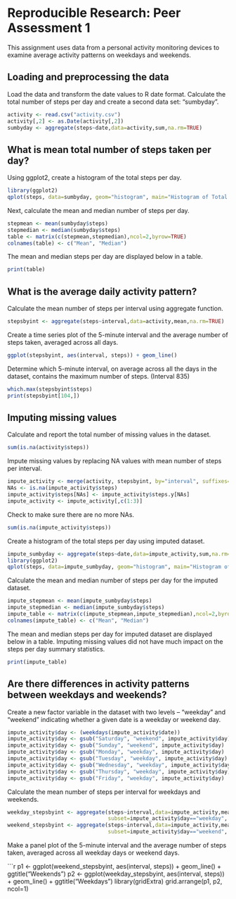 # Reproducible Research: Peer Assessment 1
This assignment uses data from a personal activity monitoring devices to examine average activity patterns on weekdays and weekends.

## Loading and preprocessing the data

Load the data and transform the date values to R date format. Calculate the total number of steps per day and create a second data set: "sumbyday".

```r
activity <- read.csv("activity.csv")
activity[,2] <- as.Date(activity[,2])
sumbyday <- aggregate(steps~date,data=activity,sum,na.rm=TRUE)
```

## What is mean total number of steps taken per day?

Using ggplot2, create a histogram of the total steps per day.
```r
library(ggplot2)
qplot(steps, data=sumbyday, geom="histogram", main="Histogram of Total Steps per Day", binwidth = 2500)
```

Next, calculate the mean and median number of steps per day.
```r
stepmean <- mean(sumbyday$steps)
stepmedian <- median(sumbyday$steps)
table <- matrix(c(stepmean,stepmedian),ncol=2,byrow=TRUE)
colnames(table) <- c("Mean", "Median")
```

The mean and median steps per day are displayed below in a table.
```r
print(table)
```

## What is the average daily activity pattern?

Calculate the mean number of steps per interval using aggregate function.
```r
stepsbyint <- aggregate(steps~interval,data=activity,mean,na.rm=TRUE)
```

Create a time series plot of the 5-minute interval and the average number of steps taken, averaged across all days.
```r
ggplot(stepsbyint, aes(interval, steps)) + geom_line()
```

Determine which 5-minute interval, on average across all the days in the dataset, contains the maximum number of steps. (Interval 835)

```r
which.max(stepsbyint$steps)
print(stepsbyint[104,])
```

## Imputing missing values

Calculate and report the total number of missing values in the dataset.
```r
sum(is.na(activity$steps))
```

Impute missing values by replacing NA values with mean number of steps per interval. 

```r
impute_activity <- merge(activity, stepsbyint, by="interval", suffixes=c("",".y"), all = TRUE)
NAs <- is.na(impute_activity$steps)
impute_activity$steps[NAs] <- impute_activity$steps.y[NAs]
impute_activity <- impute_activity[,c(1:3)]
```

Check to make sure there are no more NAs.
```r
sum(is.na(impute_activity$steps))
```

Create a histogram of the total steps per day using imputed dataset.
```r
impute_sumbyday <- aggregate(steps~date,data=impute_activity,sum,na.rm=TRUE)
library(ggplot2)
qplot(steps, data=impute_sumbyday, geom="histogram", main="Histogram of Total Steps per Day (with imputed values)", binwidth = 2500)
```

Calculate the mean and median number of steps per day for the imputed dataset.
```r
impute_stepmean <- mean(impute_sumbyday$steps)
impute_stepmedian <- median(impute_sumbyday$steps)
impute_table <- matrix(c(impute_stepmean,impute_stepmedian),ncol=2,byrow=TRUE)
colnames(impute_table) <- c("Mean", "Median")
```

The mean and median steps per day for imputed dataset are displayed below in a table. Imputing missing values did not have much impact on the steps per day summary statistics.

```r
print(impute_table)
```

## Are there differences in activity patterns between weekdays and weekends?

Create a new factor variable in the dataset with two levels – “weekday” and “weekend” indicating whether a given date is a weekday or weekend day.

```r
impute_activity$day <- (weekdays(impute_activity$date))
impute_activity$day <- gsub("Saturday", "weekend", impute_activity$day)
impute_activity$day <- gsub("Sunday", "weekend", impute_activity$day)
impute_activity$day <- gsub("Monday", "weekday", impute_activity$day)
impute_activity$day <- gsub("Tuesday", "weekday", impute_activity$day)
impute_activity$day <- gsub("Wednesday", "weekday", impute_activity$day)
impute_activity$day <- gsub("Thursday", "weekday", impute_activity$day)
impute_activity$day <- gsub("Friday", "weekday", impute_activity$day)
```

Calculate the mean number of steps per interval for weekdays and weekends.
```r
weekday_stepsbyint <- aggregate(steps~interval,data=impute_activity,mean, 
                                subset=impute_activity$day=="weekday", na.rm=TRUE)
weekend_stepsbyint <- aggregate(steps~interval,data=impute_activity,mean, 
                                subset=impute_activity$day=="weekend", na.rm=TRUE)

```

Make a panel plot of the 5-minute interval and the average number of steps taken, averaged across all weekday days or weekend days.

```r
p1 <- ggplot(weekend_stepsbyint, aes(interval, steps)) + geom_line() + ggtitle("Weekends")
p2 <- ggplot(weekday_stepsbyint, aes(interval, steps)) + geom_line() + ggtitle("Weekdays")
library(gridExtra)
grid.arrange(p1, p2, ncol=1)
